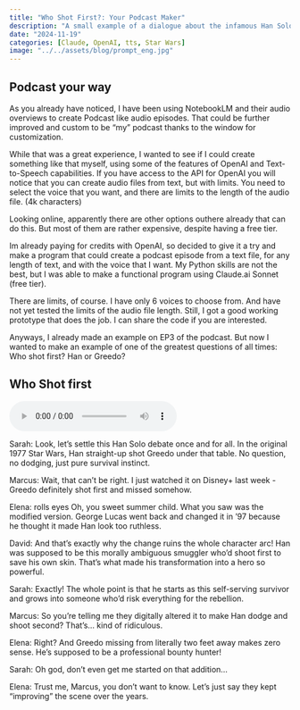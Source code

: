 ```yaml
---
title: "Who Shot First?: Your Podcast Maker"
description: "A small example of a dialogue about the infamous Han Solo debate AI-generated, and AI rendered."
date: "2024-11-19"
categories: [Claude, OpenAI, tts, Star Wars]
image: "../../assets/blog/prompt_eng.jpg"
---
```

 
## Podcast your way

As you already have noticed, I have been using NotebookLM and their audio overviews to create Podcast like audio episodes. That could be further improved and custom to be "my" podcast thanks to the window for customization.

While that was a great experience, I wanted to see if I could create something like that myself, using some of the features of OpenAI and Text-to-Speech capabilities. If you have access to the API for OpenAI you will notice that you can create audio files from text, but with limits. You need to select the voice that you want, and there are limits to the length of the audio file. (4k characters)

Looking online, apparently there are other options outhere already that can do this. But most of them are rather expensive, despite having a free tier.

Im already paying for credits with OpenAI, so decided to give it a try and make a program that could create a podcast episode from a text file, for any length of text, and with the voice that I want. My Python skills are not the best, but I was able to make a functional program using Claude.ai Sonnet (free tier).

There are limits, of course. I have only 6 voices to choose from. And have not yet tested the limits of the audio file length. Still, I got a good working prototype that does the job. I can share the code if you are interested.

Anyways, I already made an example on EP3 of the podcast. But now I wanted to make an example of one of the greatest questions of all times: Who shot first? Han or Greedo?

## Who Shot first

<div class="audio-player">
   <audio controls>
   <source src="https://github.com/RMindMeld/podcast_asset/blob/main/who-shot-first.mp3" type="audio/mpeg">
   Your browser does not support the audio element.
   </audio>
</div> 

Sarah: Look, let's settle this Han Solo debate once and for all. In the original 1977 Star Wars, Han straight-up shot Greedo under that table. No question, no dodging, just pure survival instinct.

Marcus: Wait, that can't be right. I just watched it on Disney+ last week - Greedo definitely shot first and missed somehow.

Elena: rolls eyes Oh, you sweet summer child. What you saw was the modified version. George Lucas went back and changed it in '97 because he thought it made Han look too ruthless.

David: And that's exactly why the change ruins the whole character arc! Han was supposed to be this morally ambiguous smuggler who'd shoot first to save his own skin. That's what made his transformation into a hero so powerful.

Sarah: Exactly! The whole point is that he starts as this self-serving survivor and grows into someone who'd risk everything for the rebellion.

Marcus: So you're telling me they digitally altered it to make Han dodge and shoot second? That's... kind of ridiculous.

Elena: Right? And Greedo missing from literally two feet away makes zero sense. He's supposed to be a professional bounty hunter!

Sarah: Oh god, don't even get me started on that addition...

Elena: Trust me, Marcus, you don't want to know. Let's just say they kept "improving" the scene over the years.